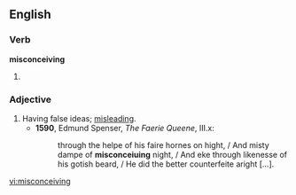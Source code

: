 
==English==

===Verb===
'''misconceiving'''

# {{present participle of|[[misconceive]]}}

===Adjective===
{{en-adj}}

# Having false ideas; [[misleading]].
#*'''1590''', Edmund Spenser, ''The Faerie Queene'', III.x:
#*:through the helpe of his faire hornes on hight, / And misty dampe of '''misconceiuing''' night, / And eke through likenesse of his gotish beard, / He did the better counterfeite aright [...].

[[vi:misconceiving]]